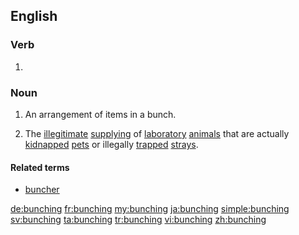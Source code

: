 ==English==

===Verb===
{{head|en|present participle}}

# {{present participle of|bunch|lang=en}}

===Noun===
{{en-noun}}

# {{context|countable|lang=en}} An arrangement of items in a bunch.
# {{context|uncountable|lang=en}} The [[illegitimate]] [[supply]]ing of [[laboratory]] [[animal]]s that are actually [[kidnap]]ped [[pet]]s or illegally [[trap]]ped [[stray]]s.

====Related terms====
* [[buncher]]

[[de:bunching]]
[[fr:bunching]]
[[my:bunching]]
[[ja:bunching]]
[[simple:bunching]]
[[sv:bunching]]
[[ta:bunching]]
[[tr:bunching]]
[[vi:bunching]]
[[zh:bunching]]